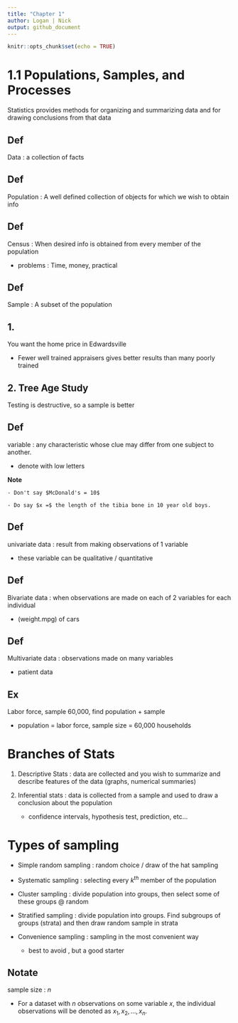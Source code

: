 ```yaml
---
title: "Chapter 1"
author: Logan | Nick
output: github_document
---
```


```r
knitr::opts_chunk$set(echo = TRUE)
```

# 1.1 Populations, Samples, and Processes

Statistics provides methods for organizing and summarizing data and for drawing conclusions from that data

Def
---

Data : a collection of facts

Def
---

Population : A well defined collection of objects for which we wish to obtain info

Def
---

Census : When desired info is obtained from every member of the population

 - problems : Time, money, practical

Def
---

Sample : A subset of the population

1. 
---

You want the home price in Edwardsville

 - Fewer well trained appraisers gives better results than many poorly trained 

2. Tree Age Study
---

Testing is destructive, so a sample is better

Def
---

variable : any characteristic whose clue may differ from one subject to another.

 - denote with low letters

**Note** 
    
    - Don't say $McDonald's = 10$
      
    - Do say $x =$ the length of the tibia bone in 10 year old boys.

Def
---

univariate data : result from making observations of 1 variable

 - these variable can be qualitative / quantitative

Def
---

Bivariate data : when observations are made on each of 2 variables for each individual 

 - (weight.mpg) of cars

Def
---

Multivariate data : observations made on many variables

 - patient data


Ex
---

Labor force, sample 60,000, find population  + sample

 - population = labor force, sample size = 60,000 households

# Branches of Stats
1. Descriptive Stats : data are collected and you wish to summarize and describe features of the data (graphs, numerical summaries)

2. Inferential stats : data is collected from a sample and used to draw a conclusion about the population

    - confidence intervals, hypothesis test, prediction, etc...

# Types of sampling

- Simple random sampling : random choice / draw of the hat sampling

- Systematic sampling : selecting every $k^{th}$ member of the population

- Cluster sampling : divide population into groups, then select some of these groups @ random

- Stratified sampling : divide population into groups. Find subgroups of groups (strata) and then draw random sample in strata

- Convenience sampling : sampling in the most convenient way 
  - best to avoid , but a good starter

## Notate

sample size : $n$

 - For a dataset with $n$ observations on some variable $x$, the individual observations will be denoted as $x_1, x_2, \ldots, x_n$.
